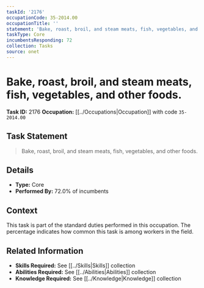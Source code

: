 ```yaml
---
taskId: '2176'
occupationCode: 35-2014.00
occupationTitle: ''
statement: 'Bake, roast, broil, and steam meats, fish, vegetables, and other foods.'
taskType: Core
incumbentsResponding: 72
collection: Tasks
source: onet
---
```

# Bake, roast, broil, and steam meats, fish, vegetables, and other foods.

**Task ID:** 2176
**Occupation:** [[../Occupations|Occupation]] with code `35-2014.00`

## Task Statement

> Bake, roast, broil, and steam meats, fish, vegetables, and other foods.

## Details

- **Type:** Core
- **Performed By:** 72.0% of incumbents

## Context

This task is part of the standard duties performed in this occupation. The percentage indicates how common this task is among workers in the field.

## Related Information

- **Skills Required:** See [[../Skills|Skills]] collection
- **Abilities Required:** See [[../Abilities|Abilities]] collection
- **Knowledge Required:** See [[../Knowledge|Knowledge]] collection
